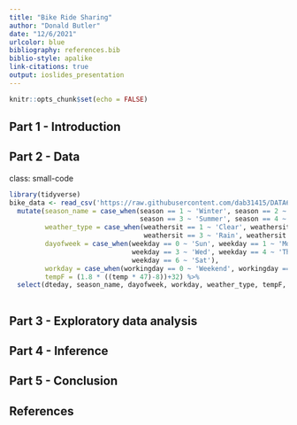 ```yaml
---
title: "Bike Ride Sharing"
author: "Donald Butler"
date: "12/6/2021"
urlcolor: blue
bibliography: references.bib
biblio-style: apalike
link-citations: true
output: ioslides_presentation
---
```


<style>
.small-code pre code {
  font-size: 1em;
}
</style>

```r
knitr::opts_chunk$set(echo = FALSE)
```

## Part 1 - Introduction



## Part 2 - Data
class: small-code

```r
library(tidyverse)
bike_data <- read_csv('https://raw.githubusercontent.com/dab31415/DATA606/main/Project_1/day.csv') %>%
  mutate(season_name = case_when(season == 1 ~ 'Winter', season == 2 ~ 'Spring',
                                 season == 3 ~ 'Summer', season == 4 ~ 'Fall'),
         weather_type = case_when(weathersit == 1 ~ 'Clear', weathersit == 2 ~ 'Mist',
                                  weathersit == 3 ~ 'Rain', weathersit == 4 ~ 'Heavy Rain'),
         dayofweek = case_when(weekday == 0 ~ 'Sun', weekday == 1 ~ 'Mon', weekday == 2 ~ 'Tue',
                               weekday == 3 ~ 'Wed', weekday == 4 ~ 'Thu', weekday == 5 ~ 'Fri',
                               weekday == 6 ~ 'Sat'),
         workday = case_when(workingday == 0 ~ 'Weekend', workingday == 1 ~ 'Weekday'),
         tempF = (1.8 * ((temp * 47)-8))+32) %>%
  select(dteday, season_name, dayofweek, workday, weather_type, tempF, hum, windspeed, cnt)
  
```



## Part 3 - Exploratory data analysis


## Part 4 - Inference


## Part 5 - Conclusion


## References
